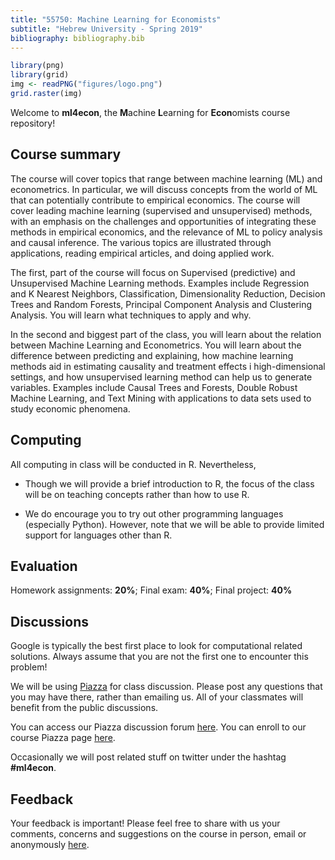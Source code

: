 ```yaml
---
title: "55750: Machine Learning for Economists"
subtitle: "Hebrew University - Spring 2019"
bibliography: bibliography.bib
---
```


  
```r
library(png)
library(grid)
img <- readPNG("figures/logo.png")
grid.raster(img)
```

Welcome to __ml4econ__, the **M**achine **L**earning for **Econ**omists course repository!  


## Course summary

The course will cover topics that range between machine learning (ML) and econometrics. In particular, we will discuss concepts from the world of ML that can potentially contribute to empirical economics. The course will cover leading machine learning (supervised and unsupervised) methods, with an emphasis on the challenges and opportunities of integrating these methods in empirical economics, and the relevance of ML to policy analysis and causal inference. The various topics are illustrated through applications, reading empirical articles, and doing applied work.

The first, part of the course will focus on Supervised (predictive) and Unsupervised Machine Learning methods. Examples include Regression and K Nearest Neighbors, Classification, Dimensionality Reduction, Decision Trees and Random Forests, Principal Component Analysis and Clustering Analysis. You will learn what techniques to apply and why.

In the second and biggest part of the class, you will learn about the relation between Machine Learning and Econometrics. You will learn about the difference between predicting and explaining, how machine learning methods aid in estimating causality and treatment effects i high-dimensional settings, and how unsupervised learning method can help us to generate variables. Examples include Causal Trees and Forests, Double Robust Machine Learning, and Text Mining with applications to data sets used to study economic phenomena.

## Computing

All computing in class will be conducted in R. Nevertheless,

+ Though we will provide a brief introduction to R, the focus of the class will be on teaching concepts rather than how to use R.  

+ We do encourage you to try out other programming languages (especially Python). However, note that we will be able to provide limited support for languages other than R.  


## Evaluation

Homework assignments: **20%**; Final exam: **40%**; Final project: **40%**


## Discussions

Google is typically the best first place to look for computational related solutions. Always assume that you are not the first one to encounter this problem!

We will be using [Piazza](http://piazza.com/) for class discussion. Please post any questions that you may have there, rather than emailing us. All of your classmates will benefit from the public discussions.

You can access our Piazza discussion forum [here](https://piazza.com/huji.ac.il/spring2019/57750/home). You can enroll to our course Piazza page [here](https://piazza.com/huji.ac.il/spring2019/57750/).


Occasionally we will post related stuff on twitter under the hashtag __#ml4econ__.


## Feedback

Your feedback is important! Please feel free to share with us
your comments, concerns and suggestions on the course in
person, email or anonymously [here](http://www.admonymous.com/ml4e_huji).
